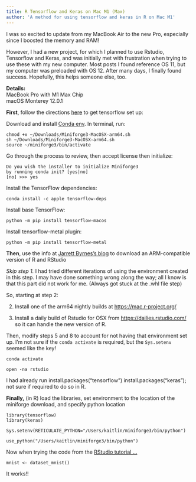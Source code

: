 ```yaml
---
title: R Tensorflow and Keras on Mac M1 (Max)
author: 'A method for using tensorflow and keras in R on Mac M1'
---
```


I was so excited to update from my MacBook Air to the new Pro, especially since I boosted the memory and RAM!

However, I had a new project, for which I planned to use Rstudio, Tensorflow and Keras, and was initially met with frustration when trying to use these with my new computer. Most posts I found reference OS 11, but my computer was preloaded with OS 12. After many days, I finally found success. Hopefully, this helps someone else, too.

| **Details:** 
| MacBook Pro with M1 Max Chip 
| macOS Monterey 12.0.1

**First**, follow the directions [here](https://developer.apple.com/metal/tensorflow-plugin/) to get tensorflow set up:

Download and install [Conda env](https://github.com/conda-forge/miniforge/releases/latest/download/Miniforge3-MacOSX-arm64.sh). In terminal, run:

    chmod +x ~/Downloads/Miniforge3-MacOSX-arm64.sh
    sh ~/Downloads/Miniforge3-MacOSX-arm64.sh
    source ~/miniforge3/bin/activate

Go through the process to review, then accept license then initialize:

    Do you wish the installer to initialize Miniforge3
    by running conda init? [yes|no]
    [no] >>> yes

Install the TensorFlow dependencies:

    conda install -c apple tensorflow-deps

Install base TensorFlow:

    python -m pip install tensorflow-macos

Install tensorflow-metal plugin:

    python -m pip install tensorflow-metal

**Then**, use the info at [Jarrett Byrnes's blog](http://imachordata.com/2021/05/07/r-tensorflow-on-an-m1-mac-without-crashing/) to download an ARM-compatible version of R and RStudio

*Skip step 1.* I had tried different iterations of using the environment created in this step. I may have done something wrong along the way; all I know is that this part did not work for me. (Always got stuck at the .whl file step)

So, starting at step 2:

2.  Install one of the arm64 nightly builds at <https://mac.r-project.org/>

3.  Install a daily build of Rstudio for OSX from <https://dailies.rstudio.com/> so it can handle the new version of R.

Then, modify steps 5 and 8 to account for not having that environment set up. I'm not sure if the `conda activate` is required, but the `Sys.setenv` seemed like the key!

    conda activate

    open -na rstudio

I had already run install.packages("tensorflow") install.packages("keras"); not sure if required to do so in R.

**Finally,** (in R) load the libraries, set environment to the location of the miniforge download, and specify python location

``` {style="color: blue"}
library(tensorflow)
library(keras)

Sys.setenv(RETICULATE_PYTHON="/Users/kaitlin/miniforge3/bin/python")

use_python("/Users/kaitlin/miniforge3/bin/python")
```

Now when trying the code from the [RStudio tutorial ...](https://tensorflow.rstudio.com/tutorials/beginners/)

``` {style="color: blue"}
mnist <- dataset_mnist()
```

It works!!
